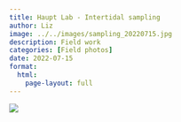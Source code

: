 ```yaml
---
title: Haupt Lab - Intertidal sampling
author: Liz
image: ../../images/sampling_20220715.jpg
description: Field work
categories: [Field photos]
date: 2022-07-15
format:
  html:
    page-layout: full
---
```


![](../../images/sampling_20220715.jpg)